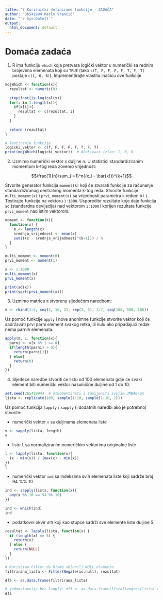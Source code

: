 ```yaml
---
title: "7 Korisnički definirane funkcije - ZADAĆA"
author: "36541994 Karlo Vrančić"
date: "`r Sys.Date()`"
output:
  html_document: default
---
```


# Domaća zadaća

1. R ima funkciju `which` koja pretvara logički vektor u numerički sa rednim brojevima elemenata koji su `TRUE` (tako `c(T, F, F, F, F, T, F, T)` postaje `c(1, 6, 8)`).
Implementirajte vlastitu inačicu ove funkcije.
```r
mojWhich <- function(x){
  rezultat <- numeric(0)
  
  stopifnot(is.logical(x))
  for(i in 1:length(x)){
    if(x[i]){
      rezultat <- c(rezultat, i)
    }
  }
  
  return (rezultat)
}

# Testiranje funkcije
logicki_vektor <- c(T, F, F, F, F, T, F, T)
print(mojWhich(logicki_vektor))  # Očekivani izlaz: 1, 6, 8

```


2. Uzmimo numerički vektor x duljine n. U statistici standardiziranim momentom k-tog reda zovemo vrijednost:

$$\frac{1}{n}\sum_{i=1}^n{(x_i - \bar{x})}^{k+1}$$

Stvorite generator funkcija `moment(k)` koji će stvarati funkcije za računanje standardiziranog centralnog momenta k-tog reda. Stvorite funkcije `nulti_moment(x)` i `prvi_moment(x)` sa vrijednosti parametra `k` redom `0` i `1`. Testirajte funkcije na vektoru `1:1000`. Usporedite rezultate koje daje funkcija `sd` (standardna devijacija) nad vektorom `1:1000` i korijen rezultata funkcije `prvi_moment` nad istim vektorom.

```r
moment <- function(k){
  function(x) {
    n <- length(x)
    srednja_vrijednost <- mean(x)
    sum(((x - srednja_vrijednost)^(k+1))) / n
  }
}

nulti_moment <- moment(0)
prvi_moment <- moment(1)

x <- 1:1000
nulti_moment(x)
prvi_moment(x)

print(sd(x))
print(sqrt(prvi_moment(x)))
```

3. Uzmimo matricu `m` stvorenu sljedećom naredbom:

```r
m <- rbind(1:5, seq(2, 10, 2), rep(3, 5), 3:7, seq(100, 500, 100))
```


Uz pomoć funkcije `apply` i nove anonimne funkcije stvorite vektor koji će sadržavati prvi parni element svakog retka, ili nulu ako pripadajući redak nema parnih elemenata.
```r
apply(m, 1, function(x){
  parni <- x[x %% 2 == 0]
  if(length(parni) > 0){
    return(parni[1])
  } else{
    return(0)
  }
})
```

4. Sljedeće naredbe stvoriti će listu od 100 elemenata gdje će svaki element biti numerički vektor nasumične duljine od 1 do 10.

```r
set.seed(36541994)  # otkomentirati i zamijeniti svojim JMBAG-om
lista <- replicate(100, sample(1:10, sample(1:10, 1)))

```


Uz pomoć funkcija `lapply` / `sapply ` (i dodatnih naredbi ako je potrebno) stvorite:

- numerički vektor `v` sa duljinama elemenata liste
```r
v <- sapply(lista, length)
v

```
- listu `l` sa normaliziranim numeričkim vektorima originalne liste
```r
l <- lapply(lista, function(x){
  (x - min(x)) / (max(x) - min(x))
})
l

```
- numerički vektor `ind` sa indeksima svih elemenata liste koji sadrže broj 94 %% 10
```r
ind <- sapply(lista, function(x){
  any(x %% 10 == 94 %% 10)
})

ind <- which(ind)
ind

```
- podatkovni okvir `df5` koji kao stupce sadrži sve elemente liste duljine 5
```r
rezultat <- lapply(lista, function(x) {
  if (length(x) == 5) {
    return(x)
  } else {
    return(NULL)
  }
})

# Koristimo Filter da bismo uklonili NULL elemente
filtrirana_lista <- Filter(Negate(is.null), rezultat)

df5 <- as.data.frame(filtrirana_lista)

# jednostavnije bez lapply: df5 <- as.data.frame(lista[lengths(lista) == 5])
df5
```